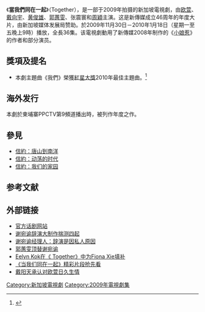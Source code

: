 {{电视节目信息框
| 图片 = 
| 国家 = 新加坡
| 相关节目 = 
| 续作 = [[Happy_Family_(2010_TV_series)|Happy Family]] 过好年
| 前作 = [[Daddy_at_Home|Daddy at Home]] 企鹅爸爸
| 集数 = 36
| 结束 = 2010年1月18日<br>[[Phnom_Penh_Cable_Television|PPCTV]]: 2 June 2010 (Cambodia)<br>[[Thai_Public_Broadcasting_Service|TPBS]]: 1 June 2012 (Thailand)
| 开始 = [[新加坡|新加坡]]: 2009年11月30日
| 电视网 = [[新傳媒8頻道|新傳媒8頻道]]
| 语言 = [[新加坡華語|新加坡華語]]
| 片尾曲 = 我们之间 by [[Joi_Chua|Joi Chua]]
| 图说 = 
| 片头曲 = 我们 by [[陳偉聯|陳偉聯]]
| 主演 = [[歐萱|欧萱]]<br>[[戴向宇|戴向宇]]<br>[[黃俊雄_(藝人)|黄俊雄]]<br>[[郭蕙雯|郭蕙雯]]<br>[[张震寰|张震寰]]<br>[[周颖_(演员)|周穎]]
| 编剧 = 洪荣狄
| 制片人 = 谢敏洋
| 导演 = 谢敏洋<br>张龙敏<br>赖丽婷<br>卢燕金<br>郑碧珠
| 开创 = 洪荣狄
| 每集长度 = 約45分鐘
| 类型 = [[Period_drama|Period drama]]
| 官方网站 = 
}}
《'''當我們同在一起'''》（Together），是一部于2009年拍摄的新加坡電視劇，由[[歐萱|欧萱]]、[[戴向宇|戴向宇]]、[[黃俊雄_(藝人)|黄俊雄]]、[[郭蕙雯|郭蕙雯]]、张震寰和[[周颖_(演员)|周穎]]主演。这是新傳媒成立46周年的年度大片，由新加坡媒体发展局赞助。於2009年11月30日－2010年1月18日（星期一至五晚上9時）播放，全長36集。该電視劇動用了新傳媒2008年制作的《[[小娘惹|小娘惹]]》的作者和部分演员。 

==獎項及提名==
*本劇主題曲《我們》榮獲[[紅星大獎|紅星大獎]]2010年最佳主題曲。<ref>{{cite web |title=红星大奖2010: 最佳主题曲《我们》（陈伟联主唱） |url=https://www.facebook.com/notes/kelvin-tan-wei-lian/%E7%BA%A2%E6%98%9F%E5%A4%A7%E5%A5%962010-%E6%9C%80%E4%BD%B3%E4%B8%BB%E9%A2%98%E6%9B%B2%E6%88%91%E4%BB%AC%E9%99%88%E4%BC%9F%E8%81%94%E4%B8%BB%E5%94%B1/1015016600540505 |accessdate=2020-09-12}}</ref>

== 海外发行 ==
本劇於柬埔寨PPCTV第9頻道播出時，被列作年度之作。

== 參見 ==

* [[信约：唐山到南洋|信約：唐山到南洋]] 
* [[信約：動盪的年代|信約：动荡的时代]] 
* [[信約：我們的家園|信約：我们的家园]] 

== 参考文献 ==
{{Reflist|30em}}

== 外部链接 ==

* [https://web.archive.org/web/20091120115831/http://together.mediacorptv.sg/ 官方话剧网站] 
* [http://www.xin.sg/article.php?article=31425 谢宛谕辞演大制作揣测四起] {{Wayback|url=http://www.xin.sg/article.php?article=31425 |date=20090720065235 }} 
* [http://www.xin.sg/article.php?article=31421 谢宛谕经理人：辞演是因私人原因] {{Wayback|url=http://www.xin.sg/article.php?article=31421 |date=20090718112044 }} 
* [http://www.xin.sg/article.php?article=31439 郭蕙雯顶替谢宛谕] {{Wayback|url=http://www.xin.sg/article.php?article=31439 |date=20090720065251 }} 
* [http://www.channelnewsasia.com/stories/entertainment/view/442765/1/.html Eelyn Kok在《 Together》中为Fiona Xie填补] {{Wayback|url=http://www.channelnewsasia.com/stories/entertainment/view/442765/1/.html |date=20170512200317 }} 
* [http://www.xin.sg/article.php?article=33294&st=dtl 《当我们同在一起》精彩片段抢先看] {{Wayback|url=http://www.xin.sg/article.php?article=33294&st=dtl |date=20091124084019 }} 
* [http://www.xin.sg/article.php?article=33311&st=dtl 戴阳天承认对欧萱日久生情] {{Wayback|url=http://www.xin.sg/article.php?article=33311&st=dtl |date=20091123070543 }}

[[Category:新加坡電視劇|Category:新加坡電視劇]]
[[Category:2009年電視劇集|Category:2009年電視劇集]]